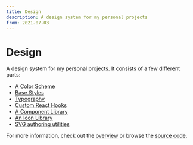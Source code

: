 ```yaml
---
title: Design
description: A design system for my personal projects
from: 2021-07-03
---
```


# Design

A design system for my personal projects. It consists of a few different parts:

-   A [Color Scheme](https://github.com/nico-bachner/v3/blob/main/packages/colors)
-   [Base Styles](https://github.com/nico-bachner/v3/blob/main/packages/css)
-   [Typography](https://github.com/nico-bachner/v3/blob/main/packages/typography)
-   [Custom React Hooks](https://github.com/nico-bachner/v3/blob/main/packages/hooks)
-   [A Component Library](https://github.com/nico-bachner/v3/blob/main/packages/components)
-   [An Icon Library](https://github.com/nico-bachner/v3/blob/main/packages/icons)
-   [SVG authoring utilities](https://github.com/nico-bachner/v3/blob/main/packages/svg)

For more information, check out the [overview](/design) or browse the [source code](https://github.com/nico-bachner/v3/blob/main/packages/).
